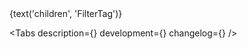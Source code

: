 


<Meta title='Components/Forms/FilterTag' component={FilterTag} id='FilterTag' />

<!-- Canvas -->

<Story name='FilterTag'>
    <div
        style={{
            padding: '8px',
            position: 'absolute',
            top: 0,
            left: 0,
            right: 0,
            bottom: 0,
        }}
    >
        <FilterTag
            size={select('size', SIZES, 's')}
            variant={select('variant', ['default', 'alt'], 'default')}
            shape={select('shape', ['rounded', 'rectangular'], 'rounded')}
            view={select('view', ['outlined', 'filled'], 'outlined')}
            disabled={boolean('disabled', false)}
            checked={boolean('checked', false)}
            open={boolean('open', false)}
            showClear={boolean('showClear', true)}
        >
            {text('children', 'FilterTag')}
        </FilterTag>
    </div>
</Story>

<!-- Docs -->

<ComponentHeader
    name='FilterTag'
    version={version}
    package='@alfalab/core-components/filter-tag'
    design='https://www.figma.com/file/cdNnkh2QdxuvYLrBm4cubM/Web-%3A%3A-Core-Default-Components?node-id=7300%3A40133'
    children='Используется чтобы вывести параметры фильтрации и отобразить примененное значение.'
/>

<Tabs description={<Description />} development={<Development />} changelog={<Changelog />} />
